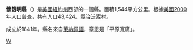 {{unreferenced|time=2009-3-20}}

{{Otheruses|懷俄明縣|subject=美國紐約州的一個縣|other=同名的縣}}
{{noteTA
|T=zh-hans:怀俄明县 (纽约州); zh-tw:懷俄明郡 (紐約州); zh-tw:懷俄明縣 (紐約州);
|1=zh-hans:县;zh-hk:縣;zh-tw:郡;
}}
{{Infobox U.S. County|
 county  = 懷俄明郡|
 state = 紐約州 |
 en county  = Wyoming County|
 en state = New York |
 seal =  |
 seallink = show |
 founded = 1841年|
 seat = [[沃索村_(纽约州)|沃索村]] | 
 Largest City = |
 area = 1,544 [[km²|km²]] (596[[平方英里|mi²]]) |
 area land = 1,534 km² (592 mi²) |
 area water = 10 km² (4 mi²) |
 area percentage = 0.59% |
 census yr = 2000|
 pop = 43,424  |
 density = 28|
 web = www.wyomingco.net|
}}

'''懷俄明縣'''（{{lang-en|Wyoming County}}）是[[美國|美國]][[紐約州|紐約州]]西部的一個縣。面積1,544平方公里。根據[[美國2000年人口普查|美國2000年人口普查]]，共有人口43,424。縣治[[沃索村_(纽约州)|沃索村]]。

成立於1841年。縣名來自[[萊納佩人|萊納佩語]]，意思是「平原寬廣」。
{{New York}}
{{NewYork-stub}}

[[Category:紐約州行政區劃|W]]